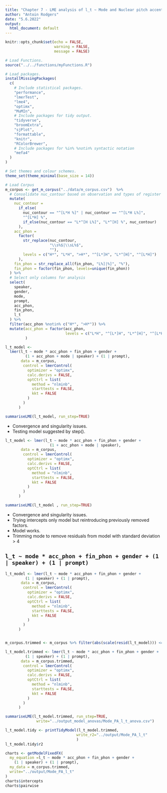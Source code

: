 ```yaml
---
title: "Chapter 7 - LME analysis of l_t ~ Mode and Nuclear pitch accents: "
author: "Antoin Rodgers"
date: "5.6.2022"
output:
  html_document: default
---
```


```r
knitr::opts_chunk$set(echo = FALSE,
                      warning = FALSE,
                      message = FALSE)

# Load Functions.
source("../../functions/myFunctions.R") 

# Load packages.
installMissingPackages(
  c(
    # Include statistical packages.
    "performance",
    "lmerTest",
    "lme4",
    "optimx",
    "MuMIn",
    # Include packages for tidy output.
    "tidyverse",
    "broomExtra",
    "sjPlot",
    "formattable",
    "knitr",
    "RColorBrewer",
    # Include packages for %in% %notin% syntactic notation
    "mefa4"
  )
)

# Set themes and colour schemes.
theme_set(theme_minimal(base_size = 14))

# Load Corpus
m_corpus <- get_m_corpus("../data/m_corpus.csv")  %>%
  # Consolidate nuc_contour based on observation and types of register shift.
  mutate(
    nuc_contour =
      if_else(
        nuc_contour == "^[L*H %]" | nuc_contour == "^[L*H L%]",
        "^[L*H] %",
        if_else(nuc_contour == "L*^[H L%]", "L*^[H] %", nuc_contour)
      ),
    acc_phon =
      factor(
        str_replace(nuc_contour,
                    "\\s%$|\\sL%$",
                    ""),
        levels = c("H*", "L*H", ">H*", "^[L*]H", "L*^[H]", "^[L*H]")
      ),
    fin_phon = str_replace_all(fin_phon, "L%]|%]", "%"),
    fin_phon = factor(fin_phon, levels=unique(fin_phon))
  ) %>%
  # Select only columns for analysis
  select(
    speaker,
    gender,
    mode,
    prompt,
    acc_phon,
    fin_phon,
    l_t
  ) %>%
  filter(acc_phon %notin% c("H*", ">H*")) %>% 
  mutate(acc_phon = factor(acc_phon,
                           levels = c("L*H", "^[L*]H", "L*^[H]", "^[L*H]"))
         )
```

```r
l_t_model <-
  lmer(l_t ~ mode * acc_phon + fin_phon + gender +
         (1 + acc_phon + mode | speaker) + (1 | prompt),
       data = m_corpus,
        control = lmerControl(
          optimizer = "optimx",
          calc.derivs = FALSE,
          optCtrl = list(
            method = "nlminb",
            starttests = FALSE,
            kkt = FALSE
          )
        )
      )

summariseLME(l_t_model, run_step=TRUE)

```

-   Convergence and singularity issues.
-   Testing model suggested by step().

```r
l_t_model <- lmer(l_t ~ mode * acc_phon + fin_phon + gender +
                    (1 + acc_phon + mode | speaker),
       data = m_corpus,
        control = lmerControl(
          optimizer = "optimx",
          calc.derivs = FALSE,
          optCtrl = list(
            method = "nlminb",
            starttests = FALSE,
            kkt = FALSE
          )
        )
      )

summariseLME(l_t_model , run_step=TRUE)

```

-   Convergence and singularity issues.
-   Trying intercepts only model but reintroducing previously removed factors.
-   Model works.
-   Trimming mode to remove residuals from model with standard deviation > 4

## `l_t ~ mode * acc_phon + fin_phon + gender + (1 | speaker) + (1 | prompt)`
```r


l_t_model <- lmer(l_t ~ mode * acc_phon + fin_phon + gender +
         (1 | speaker) + (1 | prompt),
       data = m_corpus,
        control = lmerControl(
          optimizer = "optimx",
          calc.derivs = FALSE,
          optCtrl = list(
            method = "nlminb",
            starttests = FALSE,
            kkt = FALSE
          )
        )
      )


m_corpus.trimmed <- m_corpus %>% filter(abs(scale(resid(l_t_model))) <= 4)

l_t_model.trimmed <- lmer(l_t ~ mode * acc_phon + fin_phon + gender +
         (1 | speaker) + (1 | prompt),
       data = m_corpus.trimmed,
        control = lmerControl(
          optimizer = "optimx",
          calc.derivs = FALSE,
          optCtrl = list(
            method = "nlminb",
            starttests = FALSE,
            kkt = FALSE
          )
        )
      )

summariseLME(l_t_model.trimmed, run_step=TRUE,
              write="../output_model_anovas/Mode_PA_l_t_anova.csv")

```

```r

l_t_model.tidy <- printTidyModel(l_t_model.trimmed,
                                write_r2="../output/Mode_PA_l_t"
                                )
l_t_model.tidy$r2

```

```r

charts <- getModelFixedFX(
  my_equation =l_t ~ mode * acc_phon + fin_phon + gender +
    (1 | speaker) + (1 | prompt),
  my_data = m_corpus.trimmed,
  write="../output/Mode_PA_l_t"
)
charts$intercepts
charts$pairwise


```
